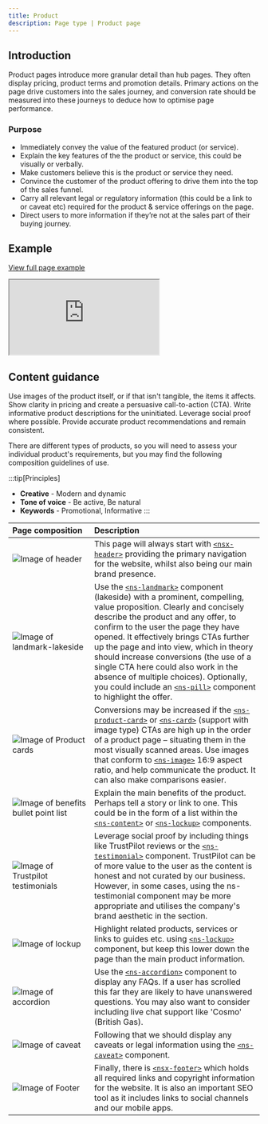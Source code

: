 ```yaml
---
title: Product
description: Page type | Product page
---
```


## Introduction

Product pages introduce more granular detail than hub pages. They often display pricing, product terms and promotion details. Primary actions on the page drive customers into the sales journey, and conversion rate should be measured into these journeys to deduce how to optimise page performance.

### Purpose

- Immediately convey the value of the featured product (or service).
- Explain the key features of the the product or service, this could be visually or verbally.
- Make customers believe this is the product or service they need.
- Convince the customer of the product offering to drive them into the top of the sales funnel.
- Carry all relevant legal or regulatory information (this could be a link to or caveat etc) required for the product & service offerings on the page.
- Direct users to more information if they’re not at the sales part of their buying journey.

## Example

<div class="storybook-embed page">
  <p><a href="https://www.britishgas.co.uk/nucleus/demo/iframe.html?id=examples-page-types--product&amp;viewMode=story">View full page example</a></p>
  <iframe src="https://www.britishgas.co.uk/nucleus/demo/iframe.html?id=examples-page-types--product&amp;viewMode=story&amp;nav=0" title="Nucleus: examples-page-types--product" sandbox="allow-forms allow-modals allow-popups allow-presentation allow-same-origin allow-scripts"></iframe>
</div>

## Content guidance

Use images of the product itself, or if that isn't tangible, the items it affects. Show clarity in pricing and create a persuasive call-to-action (CTA). Write informative product descriptions for the uninitiated. Leverage social proof where possible. Provide accurate product recommendations and remain consistent. 

There are different types of products, so you will need to assess your individual product's requirements, but you may find the following composition guidelines of use.

:::tip[Principles]
- **Creative** - Modern and dynamic
- **Tone of voice** - Be active, Be natural
- **Keywords** - Promotional, Informative
:::

| Page&nbsp;composition | Description |
| :--- | :--- |
| ![Image of header](https://user-images.githubusercontent.com/78355810/121555708-250d1f00-ca0b-11eb-86b9-df4a65ccfb60.png) | This page will always start with [`<nsx-header>`](/components/nsx-header) providing the primary navigation for the website, whilst also being our main brand presence. |
| ![Image of landmark-lakeside](https://user-images.githubusercontent.com/78355810/131121916-b8dc224f-c978-483d-bf2e-0365b98e95d6.png) | Use the [`<ns-landmark>`](/components/ns-landmark) component (lakeside) with a prominent, compelling, value proposition. Clearly and concisely describe the product and any offer, to confirm to the user the page they have opened. It effectively brings CTAs further up the page and into view, which in theory should increase conversions (the use of a single CTA here could also work in the absence of multiple choices). Optionally, you could include an [`<ns-pill>`](/components/ns-pill) component to highlight the offer.|
| ![Image of Product cards](https://user-images.githubusercontent.com/78355810/131130369-1b5a8516-e240-4a27-993c-059852ab43ce.png) | Conversions may be increased if the [`<ns-product-card>`](/components/ns-pill) or [`<ns-card>`](/components/ns-card) (support with image type) CTAs are high up in the order of a product page – situating them in the most visually scanned areas. Use images that conform to [`<ns-image>`](/components/ns-image) 16:9 aspect ratio, and help communicate the product. It can also make comparisons easier. |
| ![Image of benefits bullet point list](https://user-images.githubusercontent.com/78355810/131134066-0a731188-1311-4730-82a9-7cdbf67975c1.png) | Explain the main benefits of the product. Perhaps tell a story or link to one. This could be in the form of a list within the [`<ns-content>`](/components/ns-content) or [`<ns-lockup>`](/components/ns-lockup) components.  |
| ![Image of Trustpilot testimonials](https://user-images.githubusercontent.com/78355810/131661864-af82f913-94bd-4d44-93ee-8bbf3f95a77b.png) | Leverage social proof by including things like TrustPilot reviews or the [`<ns-testimonial>`](/components/ns-testimonial) component. TrustPilot can be of more value to the user as the content is honest and not curated by our business. However, in some cases, using the ns-testimonial component may be more appropriate and utilises the company's brand aesthetic in the section. |
| ![Image of lockup](https://user-images.githubusercontent.com/78355810/131138961-8f6b88a4-78bc-4774-96a9-96de6238585d.png) | Highlight related products, services or links to guides etc. using [`<ns-lockup>`](/components/ns-lockup) component, but keep this lower down the page than the main product information. |
| ![Image of accordion](https://user-images.githubusercontent.com/78355810/131140408-01727e6c-e724-458c-bf15-0427f53149e0.png) | Use the [`<ns-accordion>`](/components/ns-accordion) component to display any FAQs. If a user has scrolled this far they are likely to have unanswered questions. You may also want to consider including live chat support like 'Cosmo' (British Gas). |
| ![Image of caveat](https://user-images.githubusercontent.com/78355810/131139370-e7d72fef-b3a6-4a49-ad64-c7b7d4b63e70.png) | Following that we should display any caveats or legal information using the [`<ns-caveat>`](/components/ns-caveat) component.  |
| ![Image of Footer](https://user-images.githubusercontent.com/78355810/121567323-57704980-ca16-11eb-9951-598055b9808c.png) | Finally, there is [`<nsx-footer>`](/components/nsx-footer) which holds all required links and copyright information for the website. It is also an important SEO tool as it includes links to social channels and our mobile apps. |
